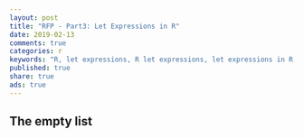 ```yaml
---
layout: post
title: "RFP - Part3: Let Expressions in R"
date: 2019-02-13
comments: true
categories: r
keywords: "R, let expressions, R let expressions, let expressions in R, recursion in R, RFP series, R functional programming, R is a functional programming language, FP, functional programming in R, local variables in R, functions inside of functions in R"
published: true
share: true
ads: true
---
```


## The empty list

```r
```

